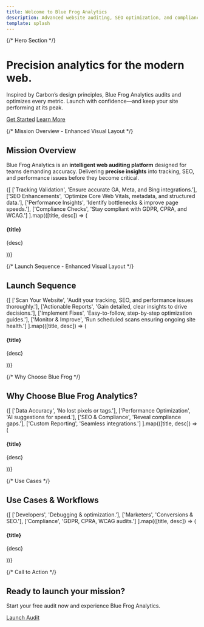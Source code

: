 ```yaml
---
title: Welcome to Blue Frog Analytics
description: Advanced website auditing, SEO optimization, and compliance monitoring in one powerful tool.
template: splash
---
```




{/* Hero Section */}
<div className="bx--grid hero-section bx--theme--g100">
  <div className="bx--row">
    <div className="bx--col-lg-8 bx--offset-lg-2 text-center">
      <h1 className="bx--type-expressive-heading-05">Precision analytics for the modern web.</h1>
      <p className="bx--type-body-long-02">
        Inspired by Carbon’s design principles, Blue Frog Analytics audits and optimizes every metric. Launch with confidence—and keep your site performing at its peak.
      </p>
      <div className="bx--btn-set" style={{ justifyContent: 'center' }}>
        <a href="/introduction/how-blue-frog-analytics-works" className="bx--btn bx--btn--primary">Get Started</a>
        <a href="/introduction/use-cases" className="bx--btn bx--btn--secondary">Learn More</a>
      </div>
    </div>
  </div>
</div>

{/* Mission Overview - Enhanced Visual Layout */}
<div className="bx--grid bx--theme--g10 section">
  <div className="bx--row">
    <div className="bx--col-lg-12 text-center">
      <h2 className="bx--type-productive-heading-03">Mission Overview</h2>
      <p className="bx--type-body-long-02 bx--col-lg-8 bx--offset-lg-2">
        Blue Frog Analytics is an <strong>intelligent web auditing platform</strong> designed for teams demanding accuracy. Delivering <strong>precise insights</strong> into tracking, SEO, and performance issues before they become critical.
      </p>
    </div>
  </div>

  <div className="bx--row" style={{ marginTop: '2rem' }}>
    {[
      ['Tracking Validation', 'Ensure accurate GA, Meta, and Bing integrations.'],
      ['SEO Enhancements', 'Optimize Core Web Vitals, metadata, and structured data.'],
      ['Performance Insights', 'Identify bottlenecks & improve page speeds.'],
      ['Compliance Checks', 'Stay compliant with GDPR, CPRA, and WCAG.']
    ].map(([title, desc]) => (
      <div key={title} className="bx--col-lg-3 bx--col-md-4 bx--col-sm-4">
        <div className="bx--tile bx--tile--clickable bx--tile--light">
          <h4 className="bx--type-heading-compact-01">{title}</h4>
          <p className="bx--type-body-short-01">{desc}</p>
        </div>
      </div>
    ))}
  </div>
</div>

{/* Launch Sequence - Enhanced Visual Layout */}
<div className="bx--grid bx--theme--g10 section">
  <div className="bx--row">
    <div className="bx--col-lg-12 text-center">
      <h2 className="bx--type-productive-heading-03"> Launch Sequence</h2>
    </div>
  </div>

  <div className="bx--row" style={{ marginTop: '2rem' }}>
    {[
      ['Scan Your Website', 'Audit your tracking, SEO, and performance issues thoroughly.'],
      ['Actionable Reports', 'Gain detailed, clear insights to drive decisions.'],
      ['Implement Fixes', 'Easy-to-follow, step-by-step optimization guides.'],
      ['Monitor & Improve', 'Run scheduled scans ensuring ongoing site health.']
    ].map(([title, desc]) => (
      <div key={title} className="bx--col-lg-3 bx--col-md-4 bx--col-sm-4">
        <div className="bx--card bx--card--inverse bx--tile--clickable">
          <div className="bx--card__content">
            <h4 className="bx--type-heading-compact-01">{title}</h4>
            <p className="bx--type-body-short-01">{desc}</p>
          </div>
        </div>
      </div>
    ))}
  </div>
</div>

{/* Why Choose Blue Frog */}
<div className="bx--grid section bx--theme--white">
  <div className="bx--row">
    <div className="bx--col-lg-12 text-center">
      <h2 className="bx--type-productive-heading-04 section-title">Why Choose Blue Frog Analytics?</h2>
    </div>
  </div>
  <div className="bx--row">
    {[
      ['Data Accuracy', 'No lost pixels or tags.'],
      ['Performance Optimization', 'AI suggestions for speed.'],
      ['SEO & Compliance', 'Reveal compliance gaps.'],
      ['Custom Reporting', 'Seamless integrations.']
    ].map(([title, desc]) => (
      <div key={title} className="bx--col-lg-3 bx--col-md-4 bx--col-sm-4">
        <div className="bx--card">
          <div className="bx--card__content">
            <h4 className="bx--type-heading-compact-01">{title}</h4>
            <p>{desc}</p>
          </div>
        </div>
      </div>
    ))}
  </div>
</div>

{/* Use Cases */}
<div className="bx--grid section bx--theme--g10">
  <div className="bx--row">
    <div className="bx--col-lg-12 text-center">
      <h2 className="bx--type-productive-heading-04 section-title">Use Cases & Workflows</h2>
    </div>
  </div>
  <div className="bx--row">
    {[
      ['Developers', 'Debugging & optimization.'],
      ['Marketers', 'Conversions & SEO.'],
      ['Compliance', 'GDPR, CPRA, WCAG audits.']
    ].map(([title, desc]) => (
      <div key={title} className="bx--col-lg-4 bx--col-md-4 bx--col-sm-4">
        <div className="bx--tile bx--tile--clickable">
          <h4 className="bx--type-heading-compact-01">{title}</h4>
          <p>{desc}</p>
        </div>
      </div>
    ))}
  </div>
</div>

{/* Call to Action */}
<div className="bx--grid section bx--theme--white">
  <div className="bx--row">
    <div className="bx--col-lg-8 bx--offset-lg-2 text-center">
      <h2 className="bx--type-productive-heading-04 section-title">Ready to launch your mission?</h2>
      <p className="bx--type-body-long-02">Start your free audit now and experience Blue Frog Analytics.</p>
      <a href="/introduction/how-blue-frog-analytics-works" className="bx--btn bx--btn--primary">Launch Audit</a>
    </div>
  </div>
</div>
